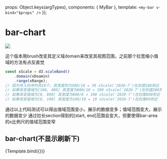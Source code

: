 


<Meta title="D3/brush(domain)" component={MyBar} argTypes={{}} />

  props: Object.keys(argTypes),
  components: { MyBar },
  template: `<my-bar v-bind="$props" />`
});

# bar-chart

<img src={imgBrush}/>

这个版本用brush改变其定义域domain来改变其视图范围，之前那个拉宽缩小值域的方法有点反直觉

```js
const xScale = d3.scaleBand()
    .domain(xDoamin)
    .range(xRange);
// 因为传入的序列共10个，其宽度则为300/10 = 30 xScale('2020-7')在刻度180附近 
// 如果改变值域为[100, 400] 其宽度为800/10 = 100 xScale('2020-7')在刻度280附近
// 如果改变值域为[0, 800] 其宽度为800/8 = 100 xScale('2020-7')在刻度600附近 则其会超出可视范围[0, 500]
// 如果改变值域为[0, 100] 其宽度为100/10 = 10 xScale('2020-7')在刻度60附近 
```
通过以上代码测试可以得出值域范围变小，展示的数据变多；值域范围变大，展示的数据变少
通过拉长section得到的[start, end]范围会变大，但要使得bar-area的x比例尺的值域范围变窄

## bar-chart(不显示刷新下)
<Canvas>
  <Story
    name="默认"
    args={{
      n: 1,
    }}
  >
    {Template.bind({})}
  </Story>
</Canvas>

<ArgsTable story="默认" />
